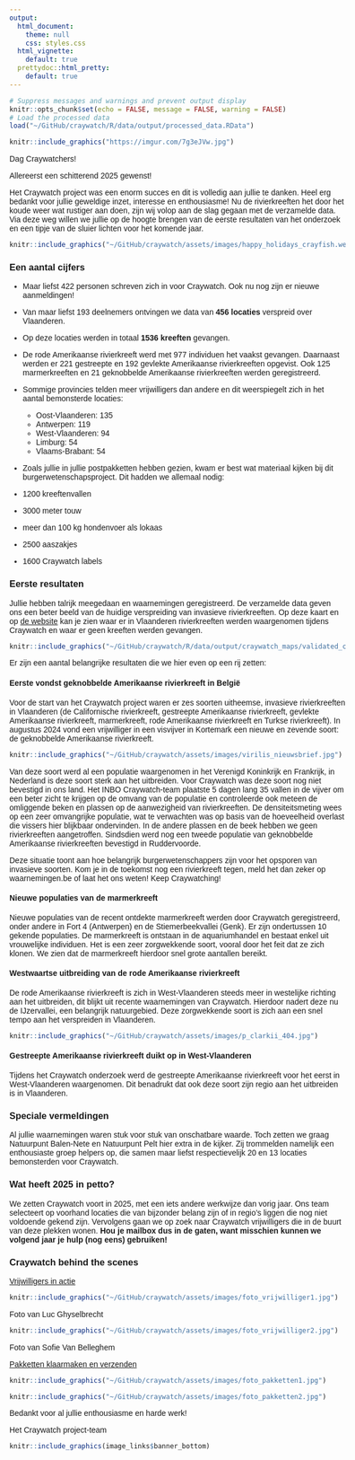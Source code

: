 ```yaml
---
output:
  html_document:
    theme: null
    css: styles.css
  html_vignette:
    default: true
  prettydoc::html_pretty:
    default: true
---
```


<style>
body {
    max-width: 600px;
    margin: 0 auto;
    padding: 20px;
    font-family: Calibri, sans-serif;
}
</style>

```r
# Suppress messages and warnings and prevent output display
knitr::opts_chunk$set(echo = FALSE, message = FALSE, warning = FALSE)
# Load the processed data
load("~/GitHub/craywatch/R/data/output/processed_data.RData")
```

```r
knitr::include_graphics("https://imgur.com/7g3eJVw.jpg")
```

Dag Craywatchers! 

Allereerst een schitterend 2025 gewenst!

Het Craywatch project was een enorm succes en dit is volledig aan jullie te danken. Heel erg bedankt voor jullie geweldige inzet, interesse en enthousiasme! Nu de rivierkreeften het door het koude weer wat rustiger aan doen, zijn wij volop aan de slag gegaan met de verzamelde data. Via deze weg willen we jullie op de hoogte brengen van de eerste resultaten van het onderzoek en een tipje van de sluier lichten voor het komende jaar. 


<div style="text-align: center;">
```r
knitr::include_graphics("~/GitHub/craywatch/assets/images/happy_holidays_crayfish.webp")
```
</div>


### Een aantal cijfers
- Maar liefst 422 personen schreven zich in voor Craywatch. Ook nu nog zijn er nieuwe aanmeldingen! 

- Van maar liefst 193 deelnemers ontvingen we data van **456 locaties** verspreid over Vlaanderen.

- Op deze locaties werden in totaal **1536 kreeften** gevangen.

- De rode Amerikaanse rivierkreeft werd met 977 individuen het vaakst gevangen. Daarnaast werden er 221 gestreepte en 192 gevlekte Amerikaanse rivierkreeften opgevist. Ook 125 marmerkreeften en 21 geknobbelde Amerikaanse rivierkreeften werden geregistreerd.

- Sommige provincies telden meer vrijwilligers dan andere en dit weerspiegelt zich in het aantal bemonsterde locaties:
  - Oost-Vlaanderen: 135
  - Antwerpen: 119
  - West-Vlaanderen: 94
  - Limburg: 54
  - Vlaams-Brabant: 54

- Zoals jullie in jullie postpakketten hebben gezien, kwam er best wat materiaal kijken bij dit burgerwetenschapsproject. Dit hadden we allemaal nodig:
- 1200 kreeftenvallen
- 3000 meter touw
- meer dan 100 kg hondenvoer als lokaas
- 2500 aaszakjes
- 1600 Craywatch labels


### Eerste resultaten
Jullie hebben talrijk meegedaan en waarnemingen geregistreerd. De verzamelde data geven ons een beter beeld van de huidige verspreiding van invasieve rivierkreeften. Op deze kaart en op [de website](https://craywatch.inbo.be/kaart/) kan je zien waar er in Vlaanderen rivierkreeften werden waargenomen tijdens Craywatch en waar er geen kreeften werden gevangen.

```r
knitr::include_graphics("~/GitHub/craywatch/R/data/output/craywatch_maps/validated_craywatch_map_dutch.png")
```


Er zijn een aantal belangrijke resultaten die we hier even op een rij zetten:

#### Eerste vondst geknobbelde Amerikaanse rivierkreeft in België
Voor de start van het Craywatch project waren er zes soorten uitheemse, invasieve rivierkreeften in Vlaanderen (de Californische rivierkreeft, gestreepte Amerikaanse rivierkreeft, gevlekte Amerikaanse rivierkreeft, marmerkreeft, rode Amerikaanse rivierkreeft en Turkse rivierkreeft). In augustus 2024 vond een vrijwilliger in een visvijver in Kortemark een nieuwe en zevende soort: de geknobbelde Amerikaanse rivierkreeft. 

```r
knitr::include_graphics("~/GitHub/craywatch/assets/images/virilis_nieuwsbrief.jpg")
```
Van deze soort werd al een populatie waargenomen in het Verenigd Koninkrijk en Frankrijk, in Nederland is deze soort sterk aan het uitbreiden. Voor Craywatch was deze soort nog niet bevestigd in ons land. Het INBO Craywatch-team plaatste 5 dagen lang 35 vallen in de vijver om een beter zicht te krijgen op de omvang van de populatie en controleerde ook meteen de omliggende beken en plassen op de aanwezigheid van rivierkreeften. De densiteitsmeting wees op een zeer omvangrijke populatie, wat te verwachten was op basis van de hoeveelheid overlast die vissers hier blijkbaar ondervinden. In de andere plassen en de beek hebben we geen rivierkreeften aangetroffen. Sindsdien werd nog een tweede populatie van geknobbelde Amerikaanse rivierkreeften bevestigd in Ruddervoorde.

Deze situatie toont aan hoe belangrijk burgerwetenschappers zijn voor het opsporen van invasieve soorten. Kom je in de toekomst nog een rivierkreeft tegen, meld het dan zeker op waarnemingen.be of laat het ons weten!
Keep Craywatching!

#### Nieuwe populaties van de marmerkreeft
Nieuwe populaties van de recent ontdekte marmerkreeft werden door Craywatch geregistreerd, onder andere in Fort 4 (Antwerpen) en de Stiemerbeekvallei (Genk). Er zijn ondertussen 10 gekende populaties. De marmerkreeft is ontstaan in de aquariumhandel en bestaat enkel uit vrouwelijke individuen. Het is een zeer zorgwekkende soort, vooral door het feit dat ze zich klonen. We zien dat de marmerkreeft hierdoor snel grote aantallen bereikt. 

#### Westwaartse uitbreiding van de rode Amerikaanse rivierkreeft
De rode Amerikaanse rivierkreeft is zich in West-Vlaanderen steeds meer in westelijke richting aan het uitbreiden, dit blijkt uit recente waarnemingen van Craywatch. Hierdoor nadert deze nu de IJzervallei, een belangrijk natuurgebied. Deze zorgwekkende soort is zich aan een snel tempo aan het verspreiden in Vlaanderen.

```r
knitr::include_graphics("~/GitHub/craywatch/assets/images/p_clarkii_404.jpg")
```

#### Gestreepte Amerikaanse rivierkreeft duikt op in West-Vlaanderen
Tijdens het Craywatch onderzoek werd de gestreepte Amerikaanse rivierkreeft voor het eerst in West-Vlaanderen waargenomen. Dit benadrukt dat ook deze soort zijn regio aan het uitbreiden is in Vlaanderen.


### Speciale vermeldingen
Al jullie waarnemingen waren stuk voor stuk van onschatbare waarde. Toch zetten we graag Natuurpunt Balen-Nete en Natuurpunt Pelt hier extra in de kijker. Zij trommelden namelijk een enthousiaste groep helpers op, die samen maar liefst respectievelijk 20 en 13 locaties bemonsterden voor Craywatch.


### Wat heeft 2025 in petto?
We zetten Craywatch voort in 2025, met een iets andere werkwijze dan vorig jaar. Ons team selecteert op voorhand locaties die van bijzonder belang zijn of in regio’s liggen die nog niet voldoende gekend zijn. Vervolgens gaan we op zoek naar Craywatch vrijwilligers die in de buurt van deze plekken wonen. **Hou je mailbox dus in de gaten, want misschien kunnen we volgend jaar je hulp (nog eens) gebruiken!** 


### Craywatch behind the scenes
<u>Vrijwilligers in actie</u>

```r
knitr::include_graphics("~/GitHub/craywatch/assets/images/foto_vrijwilliger1.jpg")
```
Foto van Luc Ghyselbrecht

```r
knitr::include_graphics("~/GitHub/craywatch/assets/images/foto_vrijwilliger2.jpg")
```
Foto van Sofie Van Belleghem

<u>Pakketten klaarmaken en verzenden</u>

```r
knitr::include_graphics("~/GitHub/craywatch/assets/images/foto_pakketten1.jpg")
```

```r
knitr::include_graphics("~/GitHub/craywatch/assets/images/foto_pakketten2.jpg")
```

Bedankt voor al jullie enthousiasme en harde werk!

Het Craywatch project-team

```r
knitr::include_graphics(image_links$banner_bottom)
```